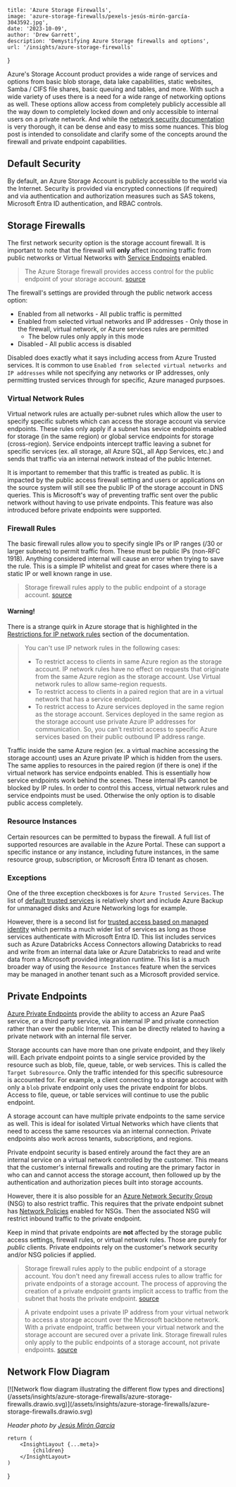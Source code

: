 
    title: 'Azure Storage Firewalls',
    image: 'azure-storage-firewalls/pexels-jesús-mirón-garcía-3043592.jpg',
    date: '2023-10-09',
    author: 'Drew Garrett',
    description: 'Demystifying Azure Storage firewalls and options',
    url: '/insights/azure-storage-firewalls'
}

Azure's Storage Account product provides a wide range of services and options from basic blob storage, data lake capabilities, static websites, Samba / CIFS file shares, basic queuing and tables, and more. With such a wide variety of uses there is a need for a wide range of networking options as well. These options allow access from completely publicly accessible all the way down to completely locked down and only accessible to internal users on a private network. And while the [network security documentation](https://learn.microsoft.com/en-us/azure/storage/common/storage-network-security) is very thorough, it can be dense and easy to miss some nuances. This blog post is intended to consolidate and clarify some of the concepts around the firewall and private endpoint capabilities.

## Default Security

By default, an Azure Storage Account is publicly accessible to the world via the Internet. Security is provided via encrypted connections (if required) and via authentication and authorization measures such as SAS tokens, Microsoft Entra ID authentication, and RBAC controls.

## Storage Firewalls

The first network security option is the storage account firewall. It is important to note that the firewall will **only** affect incoming traffic from public networks or Virtual Networks with [Service Endpoints](https://learn.microsoft.com/en-us/azure/virtual-network/virtual-network-service-endpoints-overview) enabled.

> The Azure Storage firewall provides access control for the public endpoint of your storage account. [source](https://learn.microsoft.com/en-us/azure/storage/common/storage-network-security?tabs=azure-portal#:~:text=The%20Azure%20Storage%20firewall%20provides%20access%20control%20for%20the%20public%20endpoint%20of%20your%20storage%20account.)

The firewall's settings are provided through the public network access option:

* Enabled from all networks - All public traffic is permitted
* Enabled from selected virtual networks and IP addresses - Only those in the firewall, virtual network, or Azure services rules are permitted
  * The below rules only apply in this mode
* Disabled - All public access is disabled

Disabled does exactly what it says including access from Azure Trusted services. It is common to use `Enabled from selected virtual networks and IP addresses` while not specifying any networks or IP addresses, only permitting trusted services through for specific, Azure managed purpsoes.

### Virtual Network Rules

Virtual network rules are actually per-subnet rules which allow the user to specify specific subnets which can access the storage account via service endpoints. These rules only apply if a subnet has sevice endpoints enabled for storage (in the same region) or global service endpoints for storage (cross-region). Service endpoints intercept traffic leaving a subnet for specific services (ex. all storage, all Azure SQL, all App Services, etc.) and sends that traffic via an internal network instead of the public Internet.

It is important to remember that this traffic is treated as public. It is impacted by the public access firewall setting and users or applications on the source system will still see the public IP of the storage account in DNS queries. This is Microsoft's way of preventing traffic sent over the public network without having to use private endpoints. This feature was also introduced before private endpoints were supported.

### Firewall Rules

The basic firewall rules allow you to specify single IPs or IP ranges (/30 or larger subnets) to permit traffic from. These must be public IPs (non-RFC 1918). Anything considered internal will cause an error when trying to save the rule. This is a simple IP whitelist and great for cases where there is a static IP or well known range in use.

> Storage firewall rules apply to the public endpoint of a storage account. [source](https://learn.microsoft.com/en-us/azure/storage/common/storage-network-security?tabs=azure-portal#:~:text=Storage%20firewall%20rules%20apply%20to%20the%20public%20endpoint%20of%20a%20storage%20account.)

#### Warning!

There is a strange quirk in Azure storage that is highlighted in the [Restrictions for IP network rules](https://learn.microsoft.com/en-us/azure/storage/common/storage-network-security?tabs=azure-portal#restrictions-for-ip-network-rules) section of the documentation.

> You can't use IP network rules in the following cases:
>
> * To restrict access to clients in same Azure region as the storage account. IP network rules have no effect on requests that originate from the same Azure region as the storage account. Use Virtual network rules to allow same-region requests.
> * To restrict access to clients in a paired region that are in a virtual network that has a service endpoint.
> * To restrict access to Azure services deployed in the same region as the storage account. Services deployed in the same region as the storage account use private Azure IP addresses for communication. So, you can't restrict access to specific Azure services based on their public outbound IP address range.

Traffic inside the same Azure region (ex. a virtual machine accessing the storage account) uses an Azure private IP which is hidden from the users. The same applies to resources in the paired region (if there is one) if the virtual network has service endpoints enabled. This is essentially how service endpoints work behind the scenes. These internal IPs cannot be blocked by IP rules. In order to control this access, virtual network rules and service endpoints must be used. Otherwise the only option is to disable public access completely.

### Resource Instances

Certain resources can be permitted to bypass the firewall. A full list of supported resources are available in the Azure Portal. These can support a specific instance or any instance, including future instances, in the same resource group, subscription, or Microsoft Entra ID tenant as chosen.

### Exceptions

One of the three exception checkboxes is for `Azure Trusted Services`. The list of [default trusted services](https://learn.microsoft.com/en-us/azure/storage/common/storage-network-security?tabs=azure-portal#trusted-access-for-resources-registered-in-your-subscription) is relatively short and include Azure Backup for unmanaged disks and Azure Networking logs for example.

However, there is a second list for [trusted access based on managed identity](https://learn.microsoft.com/en-us/azure/storage/common/storage-network-security?tabs=azure-portal#trusted-access-based-on-a-managed-identity) which permits a much wider list of services as long as those services authenticate with Microsoft Entra ID. This list includes services such as Azure Databricks Access Connectors allowing Databricks to read and write from an internal data lake or Azure Databricks to read and write data from a Microsoft provided integration runtime. This list is a much broader way of using the `Resource Instances` feature when the services may be managed in another tenant such as a Microsoft provided service.

## Private Endpoints

[Azure Private Endpoints](https://learn.microsoft.com/en-us/azure/private-link/private-endpoint-overview) provide the ability to access an Azure PaaS service, or a third party service, via an internal IP and private connection rather than over the public Internet. This can be directly related to having a private network with an internal file server.

Storage accounts can have more than one private endpoint, and they likely will. Each private endpoint points to a single service provided by the resource such as blob, file, queue, table, or web services. This is called the `Target Subresource`. Only the traffic intended for this specific subresource is accounted for. For example, a client connecting to a storage account with only a `blob` private endpoint only uses the private endpoint for blobs. Access to file, queue, or table services will continue to use the public endpoint.

A storage account can have multiple private endpoints to the same service as well. This is ideal for isolated Virtual Networks which have clients that need to access the same resources via an internal connection. Private endpoints also work across tenants, subscriptions, and regions.

Private endpoint security is based entirely around the fact they are an internal service on a virtual network controlled by the customer. This means that the customer's internal firewalls and routing are the primary factor in who can and cannot access the storage account, then followed up by the authentication and authorization pieces built into storage accounts.

However, there it is also possible for an [Azure Network Security Group](https://learn.microsoft.com/en-us/azure/virtual-network/network-security-groups-overview) (NSG) to also restrict traffic. This requires that the private endpoint subnet has [Network Policies](https://learn.microsoft.com/en-us/azure/private-link/disable-private-endpoint-network-policy) enabled for NSGs. Then the associated NSG will restrict inbound traffic to the private endpoint.

Keep in mind that private endpoints are **not** affected by the storage public access settings, firewall rules, or virtual network rules. Those are purely for _public_ clients. Private endpoints rely on the customer's network security and/or NSG policies if applied.

> Storage firewall rules apply to the public endpoint of a storage account. You don't need any firewall access rules to allow traffic for private endpoints of a storage account. The process of approving the creation of a private endpoint grants implicit access to traffic from the subnet that hosts the private endpoint. [source](https://learn.microsoft.com/en-us/azure/storage/common/storage-network-security?tabs=azure-portal#:~:text=Storage%20firewall%20rules%20apply,hosts%20the%20private%20endpoint.)

> A private endpoint uses a private IP address from your virtual network to access a storage account over the Microsoft backbone network. With a private endpoint, traffic between your virtual network and the storage account are secured over a private link. Storage firewall rules only apply to the public endpoints of a storage account, not private endpoints. [source](https://learn.microsoft.com/en-us/azure/storage/common/storage-network-security?tabs=azure-portal#:~:text=A%20private%20endpoint%20uses,account%2C%20not%20private%20endpoints.)

## Network Flow Diagram

<div class="text-center">
    [![Network flow diagram illustrating the different flow types and directions](/assets/insights/azure-storage-firewalls/azure-storage-firewalls.drawio.svg)](/assets/insights/azure-storage-firewalls/azure-storage-firewalls.drawio.svg)
</div>

_Header photo by [Jesús Mirón García](https://www.pexels.com/photo/timelapse-photography-of-vehicles-on-road-3043592/)_

    return (
        <InsightLayout {...meta}>
            {children}
        </InsightLayout>
    )
}
